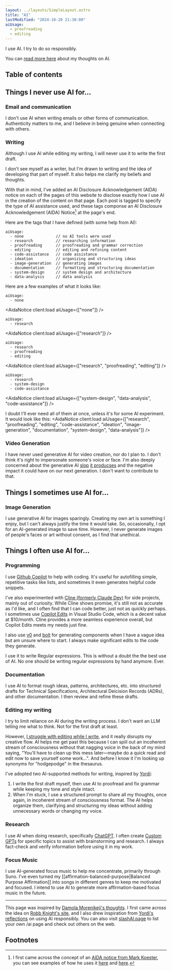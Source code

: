 ```yaml
---
layout: ../layouts/SimpleLayout.astro
title: "AI"
lastModified: "2024-10-20 21:30:00"
aiUsage:
  - proofreading
  - editing
---
```



I use AI. I try to do so responsibly.

You can [read more here](/tags/ai) about my thoughts on AI.

## Table of contents

## Things I never use AI for...

### Email and communication

I don't use AI when writing emails or other forms of communication. Authenticity matters to me, and I believe in being genuine when connecting with others.

### Writing

Although I use AI while editing my writing, I will never use it to write the first draft.

I don't see myself as a writer, but I'm drawn to writing and the idea of developing that part of myself. It also helps me clarify my beliefs and thoughts.

With that in mind, I've added an AI Disclosure Acknowledgement (AIDA) notice on each of the pages of this website to disclose exactly how I use AI in the creation of the content on that page.
Each post is tagged to specify the type of AI assistance used, and these tags componse an AI Disclosure Acknowledgement (AIDA) Notice[^2] at the page's end.

Here are the tags that I have defined (with some help from AI):

```text
aiUsage:
  - none              // no AI tools were used
  - research          // researching information
  - proofreading      // proofreading and grammar correction
  - editing           // editing and refining content
  - code-assistance   // code assistance
  - ideation          // organizing and structuring ideas
  - image-generation  // generating images
  - documentation     // formatting and structuring documentation
  - system-design     // system design and architecture
  - data-analysis     // data analysis
```

Here are a few examples of what it looks like:

```text
aiUsage:
  - none
```
<AidaNotice client:load aiUsage={["none"]} />

```text
aiUsage:
  - research
```
<AidaNotice client:load aiUsage={["research"]} />

```text
aiUsage:
  - research
  - proofreading
  - editing
```
<AidaNotice client:load aiUsage={["research", "proofreading", "editing"]} />

```text
aiUsage:
  - research
  - system-design
  - code-assistance
```
<AidaNotice client:load aiUsage={["system-design", "data-analysis", "code-assistance"]} />

I doubt I'll ever need all of them at once, unless it's for some AI experiment. It would look like this:
<AidaNotice client:load aiUsage={["research", "proofreading", "editing", "code-assistance", "ideation", "image-generation", "documentation", "system-design", "data-analysis"]} />

### Video Generation

I have never used generative AI for video creation, nor do I plan to. I don't think it's right to impersonate someone's voice or face. I'm also deeply concerned about the generative AI [slop](https://en.wikipedia.org/wiki/Slop_(artificial_intelligence)) [it producses](https://www.theintrinsicperspective.com/p/here-lies-the-internet-murdered-by) and the negative impact it could have on our next generation. I don't want to contribute to that.

## Things I sometimes use AI for...

### Image Generation

I use generative AI for images sparingly. Creating my own art is something I enjoy, but I can't always justify the time it would take. So, occasionally, I opt for an AI-generated image to save time. However, I never generate images of people's faces or art without consent, as I find that unethical.

## Things I often use AI for...

### Programming

I use [Github Copilot](https://github.com/features/copilot) to help with coding. It's useful for autofilling simple, repetitive tasks like lists, and sometimes it even generates helpful code snippets.

I've also experimented with [Cline (formerly Claude Dev)](https://github.com/cline/cline) for side projects, mainly out of curiosity. While Cline shows promise, it's still not as accurate as I'd like, and I often find that I can code better, just not as quickly perhaps.
I sometimes use [Copilot Edits](https://code.visualstudio.com/docs/copilot/copilot-edits) in Visual Studio Code, which is a decent value at $10/month. Cline provides a more seamless experience overall, but Copilot Edits meets my needs just fine.

I also use [v0](https://v0.dev/) and [bolt](https://bolt.new/) for generating components when I have a vague idea but am unsure where to start. I always make significant edits to the code they generate.

I use it to write Regular expressions. This is without a doubt the the best use of AI. No one should be writing regular expressions by hand anymore. Ever.

### Documentation

I use AI to format rough ideas, patterns, architectures, etc. into structured drafts for Technical Specifications, Architectural Deicision Records (ADRs), and other documentation. I then review and refine these drafts.

### Editing my writing

I try to limit reliance on AI during the writing process. I don't want an LLM telling me what to think. Not for the first draft at least.

However, [I struggle with editing while I write](/notes/friction), and it really disrupts my creative flow. AI helps me get past this because I can spill out an incoherent stream of consciousness without that nagging voice in the back of my mind saying, "You'll have to clean up this mess later—maybe do a quick read and edit now to save yourself some work...". And before I know it I'm looking up synonyms for "hodgepodge" in the thesaurus.

I've adopted two AI-supported methods for writing, inspired by [Yordi](https://yordi.me/ai/):

1. I write the first draft myself, then use AI to proofread and fix grammar while keeping my tone and style intact.
2. When I'm stuck, I use a structured prompt to share all my thoughts, once again, in incoherent stream of consciousness format. The AI helps organize them, clarifying and structuring my ideas without adding unnecessary words or changing my voice.

### Research

I use AI when doing research, specifically [ChatGPT](https://chatgpt.com/). I often create [Custom GPTs](https://openai.com/index/introducing-gpts/) for specific topics to assist with brainstorming and research. I always fact-check and verify information before using it in my work.

### Focus Music

I use AI-generated focus music to help me concentrate, primarily through Suno. I've even turned my [[affirmation-balanced-purpose|Balanced Purpose Affirmation]] into songs in different genres to keep me motivated and focused. I intend to use AI to generate more affirmation-based focus music in the future.

--- 

This page was inspired by [Damola Morenikeji's thoughts](https://www.bydamo.la/p/ai-manifesto). I first came across the idea on [Robb Knight's site](https://rknight.me/ai/), and I also drew inspiration from [Yordi's reflections](https://yordi.me/ai/) on using AI responsibly. You can also visit [slashAI.page](https://slashai.page/) to list your own /ai page and check out others on the web.

## Footnotes

[^2]: I first came across the concept of an [AIDA notice from Mark Koester](https://github.com/markwk/aida), you can see examples of how he uses it [here](https://www.markwk.com/chop-wood-carry-water-stellar-mammals-jacob-burgdorf-album.html) and [here](https://www.markwk.com/ai-included-disclosures.html).
